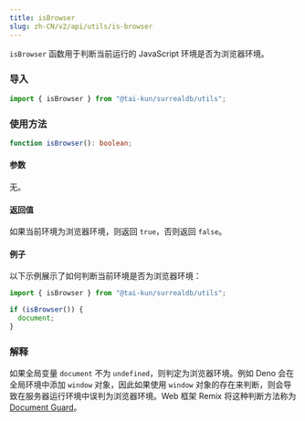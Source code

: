 ```yaml
---
title: isBrowser
slug: zh-CN/v2/api/utils/is-browser
---
```


`isBrowser` 函数用于判断当前运行的 JavaScript 环境是否为浏览器环境。

### 导入

```ts
import { isBrowser } from "@tai-kun/surrealdb/utils";
```

### 使用方法

```ts
function isBrowser(): boolean;
```

#### 参数

无。

#### 返回值

如果当前环境为浏览器环境，则返回 `true`，否则返回 `false`。

#### 例子

以下示例展示了如何判断当前环境是否为浏览器环境：

```ts
import { isBrowser } from "@tai-kun/surrealdb/utils";

if (isBrowser()) {
  document;
}
```

### 解释

如果全局变量 `document` 不为 `undefined`，则判定为浏览器环境。例如 Deno 会在全局环境中添加 `window` 对象，因此如果使用 `window` 对象的存在来判断，则会导致在服务器运行环境中误判为浏览器环境。Web 框架 Remix 将这种判断方法称为 [Document Guard](https://remix.run/docs/en/main/guides/constraints#document-guard)。

